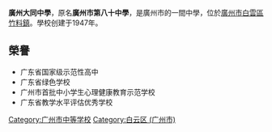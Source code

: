 {{Unreferenced|time=2020-09-06T03:51:18+00:00}}
'''廣州大同中學'''，原名'''廣州市第八十中學'''，是廣州市的一間中學，位於[[廣州市|廣州市]][[白雲區_(廣州市)|白雲區]][[竹料鎮|竹料鎮]]。學校创建于1947年。
==榮譽==
*广东省国家级示范性高中
*广东省绿色学校
*广州市首批中小学生心理健康教育示范学校
*广东省教学水平评估优秀学校
[[Category:广州市中等学校|Category:广州市中等学校]][[Category:白云区_(广州市)|Category:白云区 (广州市)]]
{{GZ-stub}}